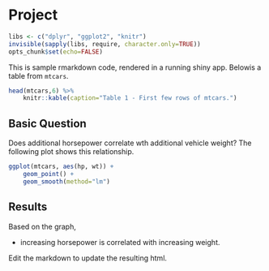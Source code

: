 # Project

```r
libs <- c("dplyr", "ggplot2", "knitr")
invisible(sapply(libs, require, character.only=TRUE))
opts_chunk$set(echo=FALSE)
```

This is sample rmarkdown code, rendered in a running shiny app.
Belowis a table from `mtcars`.

```r
head(mtcars,6) %>%
    knitr::kable(caption="Table 1 - First few rows of mtcars.")
```

## Basic Question

Does additional horsepower correlate wth additional vehicle weight?
The following plot shows this relationship.

```r
ggplot(mtcars, aes(hp, wt)) +
    geom_point() +
    geom_smooth(method="lm")
```

## Results

Based on the graph, 

- increasing horsepower is correlated with increasing weight.

Edit the markdown to update the resulting html.
